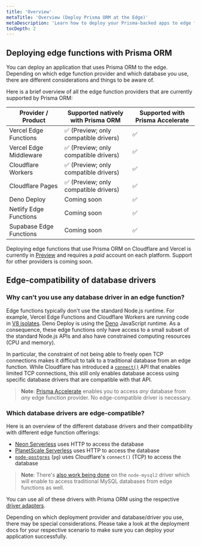 ```yaml
---
title: 'Overview'
metaTitle: 'Overview (Deploy Prisma ORM at the Edge)'
metaDescription: 'Learn how to deploy your Prisma-backed apps to edge functions like Cloudflare Workers or Vercel Edge Functions'
tocDepth: 2
---
```


## Deploying edge functions with Prisma ORM

You can deploy an application that uses Prisma ORM to the edge. Depending on which edge function provider and which database you use, there are different considerations and things to be aware of.

Here is a brief overview of all the edge function providers that are currently supported by Prisma ORM:

<!-- | Provider / Product      | Supported natively with Prisma ORM                                                                                                                  | Supported with Prisma Accelerate    |
| ----------------------- | --------------------------------------------------------------------------------------------------------------------------------------------------- | ----------------------------------- |
| Vercel Edge Functions   | <ul><li>Preview</li><li>requires a _paid_ account</li><li>Only works with compatible DB drivers (Neon Serverless, PlanetScale Serverless, `pg`)</li></ul> | <ul><li>Generally Available</li><li>can be used with a _free_ account</li><li>Works with any DB/driver</li></ul> |
| Vercel Edge Middleware  | <ul><li>Preview</li><li>requires a _paid_ account</li><li>Only works with compatible DB drivers (Neon Serverless, PlanetScale Serverless, `pg`)</li></ul> | <ul><li>Generally Available</li><li>can be used with a _free_ account</li><li>Works with any DB/driver</li></ul> |
| Cloudflare Workers      | <ul><li>Preview</li><li>requires a _paid_ account</li><li>Only works with compatible DB drivers (Neon Serverless, PlanetScale Serverless, `pg`)</li></ul> | <ul><li>Generally Available</li><li>can be used with a _free_ account</li><li>Works with any DB/driver</li></ul> |
| Cloudflare Pages        | <ul><li>Preview</li><li>requires a _paid_ account</li><li>Only works with compatible DB drivers (Neon Serverless, PlanetScale Serverless, `pg`)</li></ul> | <ul><li>Generally Available</li><li>can be used with a _free_ account</li><li>Works with any DB/driver</li></ul> |
| Deno Deploy             | Coming soon.                                                                                                                                        | <ul><li>Generally Available</li><li>can be used with a _free_ account</li><li>Works with any DB/driver</li></ul> |
| Netlify Edge Functions  | Coming soon.                                                                                                                                        | <ul><li>Generally Available</li><li>can be used with a _free_ account</li><li>Works with any DB/driver</li></ul> |
| Supabase Edge Functions | Coming soon.                                                                                                                                        | <ul><li>Generally Available</li><li>can be used with a _free_ account</li><li>Works with any DB/driver</li></ul> | -->

| Provider / Product      | Supported natively with Prisma ORM    | Supported with Prisma Accelerate |
| ----------------------- | ------------------------------------- | -------------------------------- |
| Vercel Edge Functions   | ✅ (Preview; only compatible drivers) | ✅                               |
| Vercel Edge Middleware  | ✅ (Preview; only compatible drivers) | ✅                               |
| Cloudflare Workers      | ✅ (Preview; only compatible drivers) | ✅                               |
| Cloudflare Pages        | ✅ (Preview; only compatible drivers) | ✅                               |
| Deno Deploy             | Coming soon                           | ✅                               |
| Netlify Edge Functions  | Coming soon                           | ✅                               |
| Supabase Edge Functions | Coming soon                           | ✅                               |

Deploying edge functions that use Prisma ORM on Cloudflare and Vercel is currently in [Preview](/orm/more/releases#preview) and requires a _paid_ account on each platform. Support for other providers is coming soon.

## Edge-compatibility of database drivers

### Why can't you use any database driver in an edge function?

Edge functions typically don't use the standard Node.js runtime. For example, Vercel Edge Functions and Cloudflare Workers are running code in [V8 isolates](https://v8docs.nodesource.com/node-0.8/d5/dda/classv8_1_1_isolate.html). Deno Deploy is using the [Deno](https://deno.com/) JavaScript runtime. As a consequence, these edge functions only have access to a small subset of the standard Node.js APIs and also have constrained computing resources (CPU and memory).

In particular, the constraint of not being able to freely open TCP connections makes it difficult to talk to a traditional database from an edge function. While Cloudflare has introduced a [`connect()`](https://developers.cloudflare.com/workers/runtime-apis/tcp-sockets/) API that enables limited TCP connections, this still only enables database access using specific database drivers that are compatible with that API.

> **Note**: [Prisma Accelerate](/accelerate) enables you to access _any_ database from _any_ edge function provider. No edge-compatible driver is necessary.

### Which database drivers are edge-compatible?

Here is an overview of the different database drivers and their compatibility with different edge function offerings:

<!-- | Provider / Product      | Driver                                |
| ----------------------- | ------------------------------------- |
| Vercel Edge Functions   | ✅ (Preview; only compatible drivers) |
| Vercel Edge Middleware  | ✅ (Preview; only compatible drivers) |
| Cloudflare Workers      | ✅ (Preview; only compatible drivers) |
| Cloudflare Pages        | ✅ (Preview; only compatible drivers) |
| Deno Deploy             | Coming soon                           |
| Netlify Edge Functions  | Coming soon                           |
| Supabase Edge Functions | Coming soon                           | -->

- [Neon Serverless](https://neon.tech/docs/serverless/serverless-driver) uses HTTP to access the database
- [PlanetScale Serverless](https://planetscale.com/docs/tutorials/planetscale-serverless-driver) uses HTTP to access the database
- [`node-postgres`](https://node-postgres.com/) (`pg`) uses Cloudflare's `connect()` (TCP) to access the database

> **Note**: There's [also work being done](https://github.com/sidorares/node-mysql2/pull/2289) on the `node-mysql2` driver which will enable to access traditional MySQL databases from edge functions as well.

You can use all of these drivers with Prisma ORM using the respective [driver adapters](/orm/overview/databases/database-drivers).

Depending on which deployment provider and database/driver you use, there may be special considerations. Please take a look at the deployment docs for your respective scenario to make sure you can deploy your application successfully.
